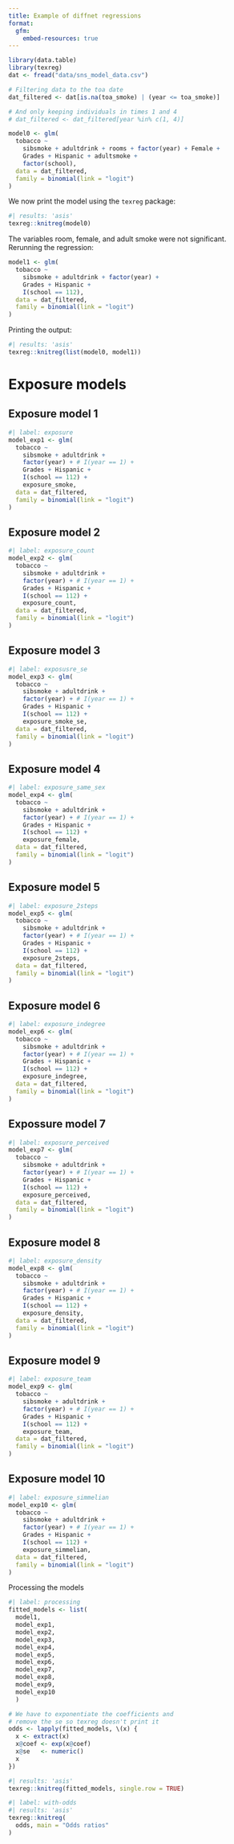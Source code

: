 ```yaml
---
title: Example of diffnet regressions
format:
  gfm:
    embed-resources: true
---
```



```r
library(data.table)
library(texreg)
dat <- fread("data/sns_model_data.csv")

# Filtering data to the toa date
dat_filtered <- dat[is.na(toa_smoke) | (year <= toa_smoke)]

# And only keeping individuals in times 1 and 4
# dat_filtered <- dat_filtered[year %in% c(1, 4)]
```

```r
model0 <- glm(
  tobacco ~
    sibsmoke + adultdrink + rooms + factor(year) + Female +
    Grades + Hispanic + adultsmoke +
    factor(school),
  data = dat_filtered,
  family = binomial(link = "logit")
)

```

We now print the model using the `texreg` package:

```r
#| results: 'asis'
texreg::knitreg(model0)
```

The variables room, female, and adult smoke were not significant. Rerunning the regression:

```r
model1 <- glm(
  tobacco ~
    sibsmoke + adultdrink + factor(year) +
    Grades + Hispanic +
    I(school == 112),
  data = dat_filtered,
  family = binomial(link = "logit")
)
```

Printing the output:

```r
#| results: 'asis'
texreg::knitreg(list(model0, model1))
```

# Exposure models

## Exposure model 1

```r
#| label: exposure
model_exp1 <- glm(
  tobacco ~
    sibsmoke + adultdrink + 
    factor(year) + # I(year == 1) +
    Grades + Hispanic + 
    I(school == 112) +
    exposure_smoke,
  data = dat_filtered,
  family = binomial(link = "logit")
)
```

## Exposure model 2

```r
#| label: exposure_count
model_exp2 <- glm(
  tobacco ~
    sibsmoke + adultdrink + 
    factor(year) + # I(year == 1) +
    Grades + Hispanic + 
    I(school == 112) +
    exposure_count,
  data = dat_filtered,
  family = binomial(link = "logit")
)

```


## Exposure model 3

```r
#| label: exposusre_se
model_exp3 <- glm(
  tobacco ~
    sibsmoke + adultdrink + 
    factor(year) + # I(year == 1) +
    Grades + Hispanic + 
    I(school == 112) +
    exposure_smoke_se,
  data = dat_filtered,
  family = binomial(link = "logit")
)

```

## Exposure model 4

```r
#| label: exposure_same_sex
model_exp4 <- glm(
  tobacco ~
    sibsmoke + adultdrink + 
    factor(year) + # I(year == 1) +
    Grades + Hispanic + 
    I(school == 112) +
    exposure_female,
  data = dat_filtered,
  family = binomial(link = "logit")
)
```

## Exposure model 5

```r
#| label: exposure_2steps
model_exp5 <- glm(
  tobacco ~
    sibsmoke + adultdrink + 
    factor(year) + # I(year == 1) +
    Grades + Hispanic + 
    I(school == 112) +
    exposure_2steps,
  data = dat_filtered,
  family = binomial(link = "logit")
)
```

## Exposure model 6

```r
#| label: exposure_indegree
model_exp6 <- glm(
  tobacco ~
    sibsmoke + adultdrink + 
    factor(year) + # I(year == 1) +
    Grades + Hispanic + 
    I(school == 112) +
    exposure_indegree,
  data = dat_filtered,
  family = binomial(link = "logit")
)
```

## Expossure model 7

```r
#| label: exposure_perceived
model_exp7 <- glm(
  tobacco ~
    sibsmoke + adultdrink + 
    factor(year) + # I(year == 1) +
    Grades + Hispanic + 
    I(school == 112) +
    exposure_perceived,
  data = dat_filtered,
  family = binomial(link = "logit")
)
```

## Exposure model 8

```r
#| label: exposure_density
model_exp8 <- glm(
  tobacco ~
    sibsmoke + adultdrink + 
    factor(year) + # I(year == 1) +
    Grades + Hispanic + 
    I(school == 112) +
    exposure_density,
  data = dat_filtered,
  family = binomial(link = "logit")
)
```

## Exposure model 9

```r
#| label: exposure_team
model_exp9 <- glm(
  tobacco ~
    sibsmoke + adultdrink + 
    factor(year) + # I(year == 1) +
    Grades + Hispanic + 
    I(school == 112) +
    exposure_team,
  data = dat_filtered,
  family = binomial(link = "logit")
)
```

## Exposure model 10

```r
#| label: exposure_simmelian
model_exp10 <- glm(
  tobacco ~
    sibsmoke + adultdrink + 
    factor(year) + # I(year == 1) +
    Grades + Hispanic +
    I(school == 112) +
    exposure_simmelian,
  data = dat_filtered,
  family = binomial(link = "logit")
)
```

Processing the models

```r
#| label: processing
fitted_models <- list(
  model1,
  model_exp1,
  model_exp2,
  model_exp3,
  model_exp4,
  model_exp5,
  model_exp6,
  model_exp7,
  model_exp8,
  model_exp9,
  model_exp10
  )

# We have to exponentiate the coefficients and
# remove the se so texreg doesn't print it
odds <- lapply(fitted_models, \(x) {
  x <- extract(x)
  x@coef <- exp(x@coef)
  x@se   <- numeric()
  x
})
```

```r
#| results: 'asis'
texreg::knitreg(fitted_models, single.row = TRUE)
```


```r
#| label: with-odds
#| results: 'asis'
texreg::knitreg(
  odds, main = "Odds ratios"
)
```